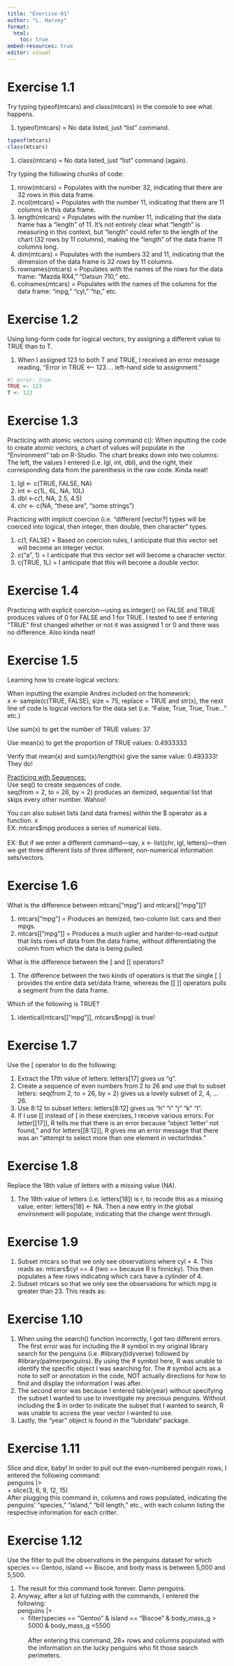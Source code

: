 ```yaml
---
title: "Exercise-01"
author: "L. Harvey"
format: 
  html: 
    toc: true
embed-resources: true
editor: visual
---
```


# Exercise 1.1

Try typing typeof(mtcars) and class(mtcars) in the console to see what happens.

1.  typeof(mtcars) = No data listed, just "list" command.

```r
typeof(mtcars)
class(mtcars)
```

1.  class(mtcars) = No data listed, just "list" command (again).

Try typing the following chunks of code:

1.  nrow(mtcars) = Populates with the number 32, indicating that there are 32 rows in this data frame.
2.  ncol(mtcars) = Populates with the number 11, indicating that there are 11 columns in this data frame.
3.  length(mtcars) = Populates with the number 11, indicating that the data frame has a "length" of 11. It's not entirely clear what "length" is measuring in this context, but "length" could refer to the length of the chart (32 rows by 11 columns), making the "length" of the data frame 11 columns long.
4.  dim(mtcars) = Populates with the numbers 32 and 11, indicating that the dimension of the data frame is 32 rows by 11 columns.
5.  rownames(mtcars) = Populates with the names of the rows for the data frame: "Mazda RX4," "Datsun 710," etc.
6.  colnames(mtcars) = Populates with the names of the columns for the data frame: "mpg," "cyl," "hp," etc.

# Exercise 1.2

Using long-form code for logical vectors, try assigning a different value to TRUE than to T.

1.  When I assigned 123 to both T and TRUE, I received an error message reading, "Error in TRUE \<\-- 123 ... left-hand side to assignment."

```r
#| error: true
TRUE <- 123
T <- 123
```

# Exercise 1.3

Practicing with atomic vectors using command c(): When inputting the code to create atomic vectors, a chart of values will populate in the "Environment" tab on R-Studio. The chart breaks down into two columns: The left, the values I entered (i.e. lgl, int, dbl), and the right, their corresponding data from the parenthesis in the raw code. Kinda neat!

1.  lgl \<- c(TRUE, FALSE, NA)
2.  int \<- c(1L, 6L, NA, 10L)
3.  dbl \<-c(1, NA, 2.5, 4.5)
4.  chr \<- c(NA, "these are", "some strings")

Practicing with implicit coercion (i.e. "different \[vector?\] types will be coerced into logical, then integer, then double, then character" types.

1.  c(1, FALSE) = Based on coercion rules, I anticipate that this vector set will become an integer vector.
2.  c("a", 1) = I anticipate that this vector set will become a character vector.
3.  c(TRUE, 1L) = I anticipate that this will become a double vector.

# Exercise 1.4

Practicing with explicit coercion---using as.integer() on FALSE and TRUE produces values of 0 for FALSE and 1 for TRUE. I tested to see if entering "TRUE" first changed whether or not it was assigned 1 or 0 and there was no difference. Also kinda neat!

# Exercise 1.5

Learning how to create logical vectors:

When inputting the example Andres included on the homework:\
x \<- sample(c(TRUE, FALSE), size = 75, replace = TRUE and str(x), the next line of code is logical vectors for the data set (i.e. "False, True, True, True..." etc.)

Use sum(x) to get the number of TRUE values: 37

Use mean(x) to get the proportion of TRUE values: 0.4933333

Verify that mean(x) and sum(x)/length(x) give the same value: 0.493333! They do!

[Practicing with Sequences:]{.underline}\
Use seq() to create sequences of code.\
seq(from = 2, to = 26, by = 2) produces an itemized, sequential list that skips every other number. Wahoo!

You can also subset lists (and data frames) within the \$ operator as a function. x\
EX: mtcars\$mpg produces a series of numerical lists.\
\
EX: But if we enter a different command---say, x \<- list(chr, lgl, letters)---then we get three different lists of three different, non-numerical information sets/vectors.

# Exercise 1.6

What is the difference between mtcars\["mpg"\] and mtcars\[\["mpg"\]\]?

1.  mtcars\["mpg"\] = Produces an itemized, two-column list: cars and their mpgs.
2.  mtcars\[\["mpg"\]\] = Produces a much uglier and harder-to-read output that lists rows of data from the data frame, without differentiating the column from which the data is being pulled.

What is the difference between the \[ and \[\[ operators?

1.  The difference between the two kinds of operators is that the single \[ \] provides the entire data set/data frame, whereas the \[\[ \]\] operators pulls a segment from the data frame.

Which of the following is TRUE?

1.  identical(mtcars\[\["mpg"\]\], mtcars\$mpg) is true!

# Exercise 1.7

Use the \[ operator to do the following:

1.  Extract the 17th value of letters: letters\[17\] gives us "q".
2.  Create a sequence of even numbers from 2 to 26 and use that to subset letters: seq(from 2, to = 26, by = 2) gives us a lovely subset of 2, 4, ... 26.
3.  Use 8:12 to subset letters: letters\[8:12\] gives us "h" "i" "j" "k" "l".
4.  If I use \[\[ instead of \[ in these exercises, I receive various errors: For letter\[\[17\]\], R tells me that there is an error because "object 'letter' not found," and for letters\[\[8:12\]\], R gives me an error message that there was an "attempt to select more than one element in vectorIndex."

# Exercise 1.8

Replace the 18th value of letters with a missing value (NA).

1.  The 18th value of letters (i.e. letters\[18\]) is r, to recode this as a missing value, enter: letters\[18\] \<- NA. Then a new entry in the global environment will populate, indicating that the change went through.

# Exercise 1.9

1.  Subset mtcars so that we only see observations where cyl = 4. This reads as: mtcars\$cyl == 4 (two == because R is finnicky). This then populates a few rows indicating which cars have a cylinder of 4.
2.  Subset mtcars so that we only see the observations for which mpg is greater than 23. This reads as:

# Exercise 1.10

1.  When using the search() function incorrectly, I got two different errors. The first error was for including the \# symbol in my original library search for the penguins (i.e. #library(tidyverse) followed by #library(palmerpenguins). By using the \# symbol here, R was unable to identify the specific object I was searching for. The \# symbol acts as a note to self or annotation in the code, NOT actually directions for how to find and display the information I was after.
2.  The second error was because I entered table(year) without specifying the subset I wanted to use to investigate my precious penguins. Without including the \$ in order to indicate the subset that I wanted to search, R was unable to access the year vector I wanted to use.
3.  Lastly, the "year" object is found in the "lubridate" package.

# Exercise 1.11

Slice and dice, baby! In order to pull out the even-numbered penguin rows, I entered the following command:\
penguins \|\>\
+ slice(3, 6, 9, 12, 15)\
After plugging this command in, columns and rows populated, indicating the penguins' "species," "island," "bill length," etc., with each column listing the respective information for each critter.

# Exercise 1.12

Use the filter to pull the observations in the penguins dataset for which species == Gentoo, island == Biscoe, and body mass is between 5,000 and 5,500.

1.  The result for this command took forever. Damn penguins.
2.  Anyway, after a lot of futzing with the commands, I entered the following:\
    penguins \|\>\
    -   filter(species == "Gentoo" & island == "Biscoe" & body_mass_g \> 5000 & body_mass_g \<5500\
        \
        After entering this command, 28+ rows and columns populated with the information on the lucky penguins who fit those search perimeters.
